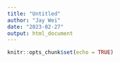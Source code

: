 ```yaml
---
title: "Untitled"
author: "Jay Wei"
date: "2023-02-27"
output: html_document
---
```


```r
knitr::opts_chunk$set(echo = TRUE)
```

